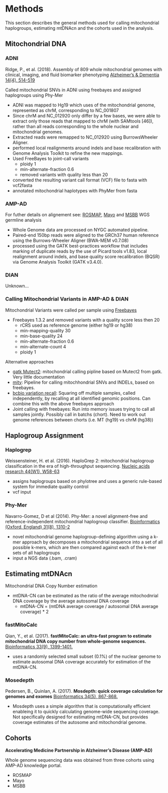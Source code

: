 # Methods
This section describes the general methods used for calling mitochondrial haplogroups, estimating mtDNAcn and the cohorts used in the analysis. 

## Mitochondrial DNA

### ADNI
Ridge, P., et al. (2018). Assembly of 809 whole mitochondrial genomes with clinical, imaging, and fluid biomarker phenotyping [Alzheimer's & Dementia  14(4), 514-519](https://dx.doi.org/10.1016/j.jalz.2017.11.013)

Called mitochondrial SNVs in ADNI using freebayes and assigned haplogroups using Phy-Mer

- ADNI was mapped to Hg19 which uses of the mitochondrial genome, represented as chrM, corresponding to NC_001807
- Since chrM and NC_012920 only differ by a few bases, we were able to extract only those reads that mapped to chrM (with SAMtools [46]), rather than all reads corresponding to the whole nuclear and mitochondrial genomes.
- Extracted reads were remapped to NC_012920 using BurrowsWheeler Aligner.
- performed local realignments around indels and base recalibration with Genome Analysis Toolkit to refine the new mappings.
- Used FreeBayes to joint-call variants
  - ploidy 1
  - min-alternate-fraction 0.6
  - removed variants with quality less than 20
- converted the resulting variant call format (VCF) file to fasta with vcf2fasta 
- annotated mitochondrial haplotypes with PhyMer from fasta

### AMP-AD
For futher details on alignement see: [ROSMAP](https://www.synapse.org/#!Synapse:syn10901595), [Mayo](https://www.synapse.org/#!Synapse:syn10901601) and [MSBB](https://www.synapse.org/#!Synapse:syn10901600) WGS germline analysis

- Whole Genome data are processed on NYGC automated pipeline.
- Paired-end 150bp reads were aligned to the GRCh37 human reference using the Burrows-Wheeler Aligner (BWA-MEM v0.7.08)
- processed using the GATK best-practices workflow that includes marking of duplicate reads by the use of Picard tools v1.83, local realignment around indels, and base quality score recalibration (BQSR) via Genome Analysis Toolkit (GATK v3.4.0).

### DIAN

Unknown... 

### Calling Mitochondrial Variants in AMP-AD & DIAN

Mitochondrial Variants were called per sample using [Freebayes](https://arxiv.org/abs/1207.3907)

- Freebayes 1.3.2 and removed variants with a quality score less then 20
  - rCRS used as reference genome (either hg19 or hg38)
  - min-mapping-quality 30  
  - min-base-quality 24
  - min-alternate-fraction 0.6
  - min-alternate-count 4  
  - ploidy 1  

Alternative approaches

- [gatk Mutect2](https://github.com/broadinstitute/gatk-docs/blob/master/blog-2012-to-2019/2019-03-05-New!_Mitochondrial_Analysis_with_Mutect2.md?id=23598): mitochondrial calling pipline based on Mutect2 from gatk. Very little documentation
- [mity](https://www.biorxiv.org/content/10.1101/852210v1): Pipeline for calling mitochhondrial SNVs and INDELs, based on freebayes.
- [bcbio variation recall](https://github.com/bcbio/bcbio.variation.recall): Squaring off multiple samples, called independently, by recalling at all identified genomic positions. Can combine this with the above freebayes approach 
- Joint calling with freebayes: Run into memory issues trying to call all samples jointly. Possibly call in batchs (chort). Need to work out genome references between chorts (i.e. MT (hg19) vs chrM (hg38))


## Haplogroup Assignment

### Haplogrep
Weissensteiner, H. et al. (2016). HaploGrep 2: mitochondrial haplogroup classification in the era of high-throughput sequencing. [Nucleic acids research  44(W1), W58-63](https://dx.doi.org/10.1093/nar/gkw233)

- assigns haplogroups based on phylotree and uses a generic rule-based system for immediate quality control
- vcf input

### Phy-Mer
Navarro-Gomez, D et al (2014). Phy-Mer: a novel alignment-free and reference-independent mitochondrial haplogroup classifier. [Bioinformatics (Oxford, England)  31(8), 1310-2](https://dx.doi.org/10.1093/bioinformatics/btu825)

- novel mitochondrial genome haplogroup-defining algorithm using a k-mer approach by decomposes a mitochondrial sequence into a set of all possible k-mers, which are then compared against each of the k-mer sets of all haplogroups
- input a NGS data (.bam, .cram)

## Estimating mtDNAcn 

Mitochondrial DNA Copy Number estimation

- mtDNA-CN can be estimated as the ratio of the average mitochodnrial DNA coverage by the average autosomal DNA coverage
  + mtDNA-CN = (mtDNA average coverage / autosomal DNA average coverage) * 2

### fastMitoCalc  
Qian, Y., et al. (2017). **fastMitoCalc: an ultra-fast program to estimate mitochondrial DNA copy number from whole-genome sequences.** [Bioinformatics 33(9), 1399-1401.](https://dx.doi.org/10.1093/bioinformatics/btw835)

- uses a randomly selected small subset (0.1%) of the nuclear genome to estimate autosomal DNA coverage accurately for estimation of the mtDNA-CN. 

### Mosedepth 
Pedersen, B., Quinlan, A. (2017). **Mosdepth: quick coverage calculation for genomes and exomes** [Bioinformatics  34(5), 867-868.](https://dx.doi.org/10.1093/bioinformatics/btx699)

- Mosdepth uses a simple algorithm that is computationally efficient enableing it to quickly calculating genome-wide sequencing coverage. Not specifically designed for estimating mtDNA-CN, but provides coverage estimates of the autosome and mitochondrial genome. 

## Cohorts 

**Accelerating Medicine Partnership in Alzheimer's Disease (AMP-AD)**

Whole genome sequencing data was obtained from three cohorts using AMP-AD knowledge portal.  

- ROSMAP
- Mayo
- MSBB
















